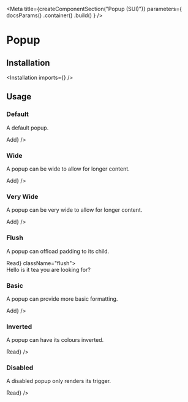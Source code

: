
<Meta
    title={createComponentSection("Popup (SUI)")}
    parameters={
        docsParams()
            .container(<SemanticContainer semanticPath="/modules/popup" />)
            .build()
    }
/>

# Popup

## Installation

<Installation imports={<Imports />} />

## Usage

### Default

A default popup.

<Preview>
    <Story name="default">
        <Popup content="Adds users to your feed" trigger={<Button>Add</Button>} />
    </Story>
</Preview>

### Wide

A popup can be wide to allow for longer content.

<Preview>
    <Story name="wide">
        <Popup wide content="This is a wide pop-up which allows for lots of content with additional space. You can fit a lot of words here and the paragraphs will be pretty wide." trigger={<Button>Add</Button>} />
    </Story>
</Preview>

### Very Wide

A popup can be very wide to allow for longer content.

<Preview>
    <Story name="very wide">
        <Popup wide="very" content="This is a wide pop-up which allows for lots of content with additional space. You can fit a lot of words here and the paragraphs will be pretty wide." trigger={<Button>Add</Button>} />
    </Story>
</Preview>

### Flush

A popup can offload padding to its child.

<Preview>
    <Story name="flush">
        <Popup trigger={<Button>Read</Button>} className="flush">
            <Popup.Content className="pa10">
                <div>Hello is it tea you are looking for?</div>
            </Popup.Content>
        </Popup>
    </Story>
</Preview>

### Basic

A popup can provide more basic formatting.

<Preview>
    <Story name="basic">
        <Popup basic content="Adds users to your feed" trigger={<Button>Add</Button>} />
    </Story>
</Preview>

### Inverted

A popup can have its colours inverted.

<Preview>
    <Story name="inverted">
        <Popup inverted content="Once upon a midnight dreary, while I pondered, weak and weary, Over many a quaint and curious volume of forgotten lore—" trigger={<Button>Read</Button>} />
    </Story>
</Preview>

### Disabled

A disabled popup only renders its trigger.

<Preview>
    <Story name="disabled">
        <Popup disabled content="Once upon a midnight dreary, while I pondered, weak and weary, Over many a quaint and curious volume of forgotten lore—" trigger={<Button>Read</Button>} />
    </Story>
</Preview>
